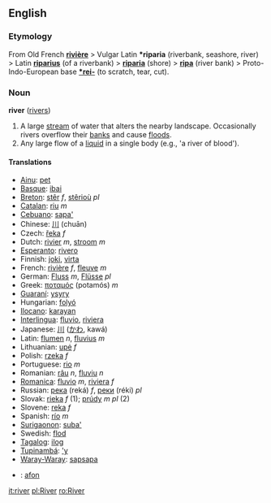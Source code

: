 ==English==
=== Etymology ===
From Old French '''[[rivière]]''' > Vulgar Latin '''*riparia''' (riverbank, seashore, river) > Latin '''[[riparius]]''' (of a riverbank) > '''[[riparia]]''' (shore) > '''[[ripa]]''' (river bank) > Proto-Indo-European base '''[[*rei-]]''' (to scratch, tear, cut).

=== Noun ===
'''river''' ([[rivers]])

#A large [[stream]] of water that alters the nearby landscape. Occasionally rivers overflow their [[bank]]s and cause [[flood]]s.
#Any large flow of a [[liquid]] in a single body (e.g., 'a river of blood').

==== Translations ====
*[[Ainu]]: [[pet#Ainu|pet]]
*[[Basque]]: [[ibai]]
*[[Breton]]: [[stêr]] ''f'', [[stêrioù]] ''pl''
*[[Catalan]]: [[riu]] ''m''
*[[Cebuano]]: [[sapa']]
*Chinese: [[川]] (chuān)
*Czech: [[řeka]] ''f''
*Dutch: [[rivier]] ''m'', [[stroom]] ''m''
*[[Esperanto]]: [[rivero]]
*Finnish: [[joki]], [[virta]]
*French: [[rivière]] ''f'', [[fleuve]] ''m''
*German: [[Fluss]] ''m'', [[Flüsse]] ''pl''
*Greek: [[ποταμός]] (potamós) ''m''
*[[Guaraní]]: [[ysyry]]
*Hungarian: [[folyó]]
*[[Ilocano]]: [[karayan]]
*[[Interlingua]]: [[fluvio]], [[riviera]]
*Japanese: [[川]] ([[かわ]], kawá)
*Latin: [[flumen]] ''n'', [[fluvius]] ''m''
*Lithuanian: [[upė]] ''f''
*Polish: [[rzeka]] ''f''
*Portuguese: [[rio]] ''m''
*Romanian: [[râu]] ''n'', [[fluviu]] ''n''
*[[Romanica]]: [[fluvio]] ''m'', [[riviera]] ''f''
*Russian: [[река]] (reká) ''f'', [[реки]] (réki) ''pl''
*Slovak: [[rieka#Slovak|rieka]] ''f'' (1); [[prúd#Slovak|prúdy]] ''m pl'' (2)
*Slovene: [[reka]] ''f''
*Spanish: [[río]] ''m''
*[[Surigaonon]]: [[suba']]
*Swedish: [[flod]]
*[[Tagalog]]: [[ilog]]
*[[Tupinambá]]: [['y]]
*[[Waray-Waray]]: [[sapsapa]]
*{{cy}}: [[afon]]

[[it:river]]
[[pl:River]]
[[ro:River]]